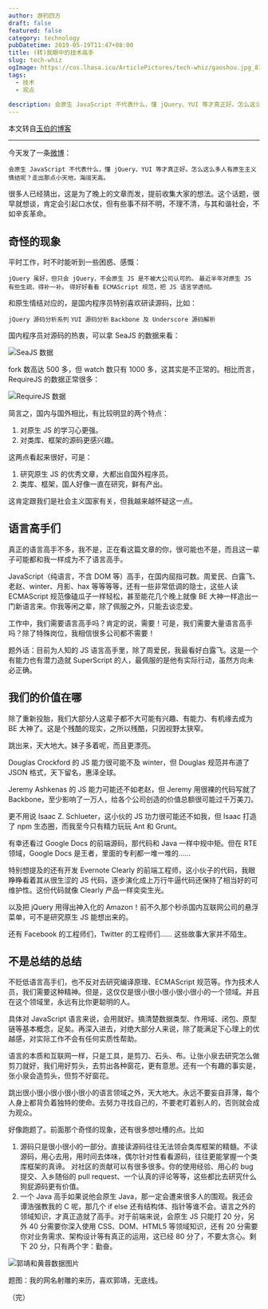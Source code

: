 ```yaml
---
author: 游钓四方
draft: false
featured: false
category: technology
pubDatetime: 2019-05-19T11:47+08:00
title: (转)我眼中的技术高手
slug: tech-whiz
ogImage: https://cos.lhasa.icu/ArticlePictures/tech-whiz/gaoshou.jpg_81
tags:
  - 技术
  - 观点
  
description: 会原生 JavaScript 不代表什么，懂 jQuery、YUI 等才真正好。怎么这么多人有原生主义情结呢？走出那点小天地，海阔天高...
---
```



本文转自[玉伯的博客](https://github.com/lifesinger/blog/issues/126)

---

今天发了一条[微博](https://weibo.com/1748374882/zoavsuWAz)：

`会原生 JavaScript 不代表什么，懂 jQuery、YUI 等才真正好。怎么这么多人有原生主义情结呢？走出那点小天地，海阔天高。`

很多人已经猜出，这是为了晚上的文章而发，提前收集大家的想法。这个话题，很早就想谈，肯定会引起口水仗，但有些事不辩不明，不理不清，与其和谐社会，不如辛亥革命。

## 奇怪的现象
平时工作，时不时能听到一些困惑、感慨：

`jQuery 虽好，但只会 jQuery，不会原生 JS 是不被大公司认可的。`
`最近半年对原生 JS 有些生疏，得补一补。`
`得好好看看 ECMAScript 规范，把 JS 语言学透彻。`

和原生情结对应的，是国内程序员特别喜欢研读源码，比如：

`jQuery 源码分析系列`
`YUI 源码分析`
`Backbone 及 Underscore 源码解析`

国内程序员对源码的热衷，可以拿 SeaJS 的数据来看：

<Img src="SeaJS.png" alt="SeaJS 数据" exif={false} caption={false} />

fork 数高达 500 多，但 watch 数只有 1000 多，这其实是不正常的。相比而言，RequireJS 的数据正常很多：

<Img src="RequireJS.png" alt="RequireJS 数据" exif={false} caption={false} />

简言之，国内与国外相比，有比较明显的两个特点：

1. 对原生 JS 的学习心更强。
2. 对类库、框架的源码更感兴趣。

这两点看起来很好，可是：

1. 研究原生 JS 的优秀文章，大都出自国外程序员。
2. 类库、框架，国人好像一直在研究，鲜有产出。

这肯定跟我们是社会主义国家有关，但我越来越怀疑这一点。

## 语言高手们
真正的语言高手不多，我不是，正在看这篇文章的你，很可能也不是，而且这一辈子可能都和我一样成为不了语言高手。

JavaScript（纯语言，不含 DOM 等）高手，在国内屈指可数。周爱民、白露飞、老赵、winter、月影、hax 等等等等，还有一些非常低调的隐士，这些人读 ECMAScript 规范像磕瓜子一样轻松，甚至能花几个晚上就像 BE 大神一样造出一门新语言来。你我等闲之辈，除了佩服之外，只能去谈恋爱。

工作中，我们需要语言高手吗？肯定的说，需要！可是，我们需要大量语言高手吗？除了特殊岗位，我相信很多公司都不需要！

题外话：目前为人知的 JS 语言高手里，除了周爱民，我最看好白露飞。这是一个有能力也有潜力造就 SuperScript 的人，最佩服的是他有实际行动，虽然方向未必正确。

## 我们的价值在哪
除了重新投胎，我们大部分人这辈子都不大可能有兴趣、有能力、有机缘去成为 BE 大神了。这是个残酷的现实，之所以残酷，只因视野太狭窄。

跳出来，天大地大。妹子多着呢，而且更漂亮。

Douglas Crockford 的 JS 能力很可能不及 winter，但 Douglas 规范并布道了 JSON 格式，天下留名，惠泽全球。

Jeremy Ashkenas 的 JS 能力可能还不如老赵，但 Jeremy 用很裸的代码写就了 Backbone，至少影响了一万人，给各个公司创造的价值总额很可能过千万美刀。

更不用说 Isaac Z. Schlueter，这小伙的 JS 功力很可能还不如我，但 Isaac 打造了 npm 生态圈，而我至今只有精力玩玩 Ant 和 Grunt。

有幸还看过 Google Docs 的前端源码，那代码和 Java 一样中规中矩。但在 RTE 领域，Google Docs 是王者，里面的专利都一堆一堆的……

特别想提及的还有开发 Evernote Clearly 的前端工程师，这小伙子的代码，我眼睁睁看着其从很生涩的 JS 代码，逐步演化成上万行牛逼代码还保持了相当好的可维护性。这份代码就像 Clearly 产品一样奕奕生光。

以及把 jQuery 用得出神入化的 Amazon！前不久那个秒杀国内互联网公司的悬浮菜单，可不是研究原生 JS 能想出来的。

还有 Facebook 的工程师们，Twitter 的工程师们…… 这些故事大家并不陌生。

## 不是总结的总结
不贬低语言高手们，也不反对去研究编译原理、ECMAScript 规范等。作为技术人员，我们需要这种精神。但是，这仅仅是很小很小很小很小很小的一个领域。并且在这个领域里，永远有比你更聪明的人。

具体对 JavaScript 语言来说，会用就好。搞清楚数据类型、作用域、闭包、原型链等基本概念，足矣。再深入进去，对绝大部分人来说，除了能满足下心理上的优越感，对实际工作不会有任何实质性帮助。

语言的本质和互联网一样，只是工具，是剪刀、石头、布。让张小泉去研究怎么做剪刀就好，我们用好剪头，去剪出各种窗花，更有意思。还有一个有趣的事实是，张小泉会造剪头，但剪不好窗花。

跳出很小很小很小很小很小的语言领域之外，天大地大。永远不要妄自菲薄，每个人身上都背负着独特的使命。去努力寻找自己的，不要老盯着别人的，否则就会成为观众。

好像跑题了。前面那个奇怪的现象，还有很多想吐槽的点。比如

1. 源码只是很小很小的一部分。直接读源码往往无法领会类库框架的精髓。不读源码，用心去用，用时间去体味，偶尔针对性看看源码，往往更能掌握一个类库框架的真谛。
对社区的贡献可以有很多很多。你的使用经验、用心的 bug 提交、入乡随俗的 pull request、一个认真的评论等等，这些都比去研究什么狗屁源码更有价值。
2. 一个 Java 高手如果说他会原生 Java，那一定会遭来很多人的围观。我还会谭浩强教我的 C 呢，那几个 if else 还有结构体、指针等谁不会。语言之外的领域知识，才真正造就了高手。对于前端来说，会原生 JS 只能打 20 分，另外 40 分需要你深入使用 CSS、DOM、HTML5 等领域知识，还有 20 分需要你对业务需求、架构设计等有真正的运用，这已经 80 分了，不要太贪心。剩下 20 分，只有两个字：勤奋。

<Img src="figure.jpg" alt="郭靖和黄蓉数据图片" exif={false} />

题图：我的网名射雕的来历，喜欢郭靖，无底线。

（完）